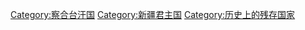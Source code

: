 [[Category:察合台汗国|Category:察合台汗国]]
[[Category:新疆君主国|Category:新疆君主国]]
[[Category:历史上的残存国家|Category:历史上的残存国家]]